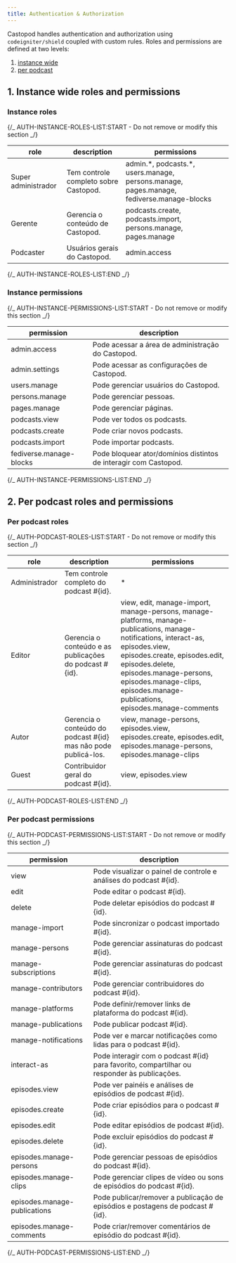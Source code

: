 ```yaml
---
title: Authentication & Authorization
---
```


Castopod handles authentication and authorization using `codeigniter/shield`
coupled with custom rules. Roles and permissions are defined at two levels:

1. [instance wide](#1-instance-wide-roles-and-permissions)
2. [per podcast](#2-per-podcast-roles-and-permissions)

## 1. Instance wide roles and permissions

### Instance roles

{/_ AUTH-INSTANCE-ROLES-LIST:START - Do not remove or modify this section _/}

| role                | description                           | permissions                                                                                |
| ------------------- | ------------------------------------- | ------------------------------------------------------------------------------------------ |
| Super administrador | Tem controle completo sobre Castopod. | admin.\*, podcasts.\*, users.manage, persons.manage, pages.manage, fediverse.manage-blocks |
| Gerente             | Gerencia o conteúdo de Castopod.      | podcasts.create, podcasts.import, persons.manage, pages.manage                             |
| Podcaster           | Usuários gerais do Castopod.          | admin.access                                                                               |

{/_ AUTH-INSTANCE-ROLES-LIST:END _/}

### Instance permissions

{/_ AUTH-INSTANCE-PERMISSIONS-LIST:START - Do not remove or modify this section _/}

| permission              | description                                                      |
| ----------------------- | ---------------------------------------------------------------- |
| admin.access            | Pode acessar a área de administração do Castopod.                |
| admin.settings          | Pode acessar as configurações de Castopod.                       |
| users.manage            | Pode gerenciar usuários do Castopod.                             |
| persons.manage          | Pode gerenciar pessoas.                                          |
| pages.manage            | Pode gerenciar páginas.                                          |
| podcasts.view           | Pode ver todos os podcasts.                                      |
| podcasts.create         | Pode criar novos podcasts.                                       |
| podcasts.import         | Pode importar podcasts.                                          |
| fediverse.manage-blocks | Pode bloquear ator/domínios distintos de interagir com Castopod. |

{/_ AUTH-INSTANCE-PERMISSIONS-LIST:END _/}

## 2. Per podcast roles and permissions

### Per podcast roles

{/_ AUTH-PODCAST-ROLES-LIST:START - Do not remove or modify this section _/}

| role          | description                                                      | permissions                                                                                                                                                                                                                                                                                 |
| ------------- | ---------------------------------------------------------------- | ------------------------------------------------------------------------------------------------------------------------------------------------------------------------------------------------------------------------------------------------------------------------------------------- |
| Administrador | Tem controle completo do podcast #\{id\}.                        | \*                                                                                                                                                                                                                                                                                          |
| Editor        | Gerencia o conteúdo e as publicações do podcast #\{id\}.         | view, edit, manage-import, manage-persons, manage-platforms, manage-publications, manage-notifications, interact-as, episodes.view, episodes.create, episodes.edit, episodes.delete, episodes.manage-persons, episodes.manage-clips, episodes.manage-publications, episodes.manage-comments |
| Autor         | Gerencia o conteúdo do podcast #\{id\} mas não pode publicá-los. | view, manage-persons, episodes.view, episodes.create, episodes.edit, episodes.manage-persons, episodes.manage-clips                                                                                                                                                                         |
| Guest         | Contribuidor geral do podcast #\{id\}.                           | view, episodes.view                                                                                                                                                                                                                                                                         |

{/_ AUTH-PODCAST-ROLES-LIST:END _/}

### Per podcast permissions

{/_ AUTH-PODCAST-PERMISSIONS-LIST:START - Do not remove or modify this section _/}

| permission                   | description                                                                                   |
| ---------------------------- | --------------------------------------------------------------------------------------------- |
| view                         | Pode visualizar o painel de controle e análises do podcast #\{id\}.                           |
| edit                         | Pode editar o podcast #\{id\}.                                                                |
| delete                       | Pode deletar episódios do podcast #\{id\}.                                                    |
| manage-import                | Pode sincronizar o podcast importado #\{id\}.                                                 |
| manage-persons               | Pode gerenciar assinaturas do podcast #\{id\}.                                                |
| manage-subscriptions         | Pode gerenciar assinaturas do podcast #\{id\}.                                                |
| manage-contributors          | Pode gerenciar contribuidores do podcast #\{id\}.                                             |
| manage-platforms             | Pode definir/remover links de plataforma do podcast #\{id\}.                                  |
| manage-publications          | Pode publicar podcast #\{id\}.                                                                |
| manage-notifications         | Pode ver e marcar notificações como lidas para o podcast #\{id\}.                             |
| interact-as                  | Pode interagir com o podcast #\{id\} para favorito, compartilhar ou responder às publicações. |
| episodes.view                | Pode ver painéis e análises de episódios de podcast #\{id\}.                                  |
| episodes.create              | Pode criar episódios para o podcast #\{id\}.                                                  |
| episodes.edit                | Pode editar episódios de podcast #\{id\}.                                                     |
| episodes.delete              | Pode excluir episódios do podcast #\{id\}.                                                    |
| episodes.manage-persons      | Pode gerenciar pessoas de episódios do podcast #\{id\}.                                       |
| episodes.manage-clips        | Pode gerenciar clipes de vídeo ou sons de episódios do podcast #\{id\}.                       |
| episodes.manage-publications | Pode publicar/remover a publicação de episódios e postagens de podcast #\{id\}.               |
| episodes.manage-comments     | Pode criar/remover comentários de episódio do podcast #\{id\}.                                |

{/_ AUTH-PODCAST-PERMISSIONS-LIST:END _/}
